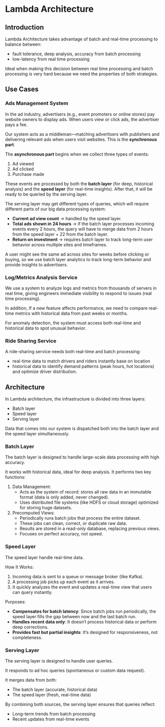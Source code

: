 # Lambda Architecture

## Introduction

Lambda Architecture takes advantage of batch and real-time processing to balance between:
- fault tolerance, deep analysis, accuracy from batch processing
- low-latency from real time processing

Ideal when making this decision between real time processing and batch processing is very hard because we need the properties of both strategies.


## Use Cases

### Ads Management System

In the ad industry, advertisers (e.g., event promoters or online stores) pay website owners to display ads. When users view or click ads, the advertiser pays a fee.

Our system acts as a middleman—matching advertisers with publishers and delivering relevant ads when users visit websites. This is the **synchronous part**.

The **asynchronous part** begins when we collect three types of events:
1. Ad viewed
2. Ad clicked
3. Purchase made

These events are processed by both the **batch layer** (for deep, historical analysis) and the **speed layer** (for real-time insights). After that, it will be ready to be queried by the serving layer.

The serving layer may get different types of queries, which will require different parts of our big data processing system:
- **Current ad view count** → handled by the speed layer.
- **Total ads shown in 24 hours** → if the batch layer processes incoming events every 2 hours, the query will have to merge data from 2 hours from the speed layer + 22 from the batch layer.
- **Return on investment** → requires batch layer to track long-term user behavior across multiple sites and timeframes.

A user might see the same ad across sites for weeks before clicking or buying, so we use batch layer analytics to track long-term behavior and provide insights to advertisers.


### Log/Metrics Analysis Service

We use a system to analyze logs and metrics from thousands of servers in real time, giving engineers immediate visibility to respond to issues (real time processing).

In addition, If a new feature affects performance, we need to compare real-time metrics with historical data from past weeks or months.

For anomaly detection, the system must access both real-time and historical data to spot unusual behavior.


### Ride Sharing Service

A ride-sharing service needs both real-time and batch processing:
- real-time data to match drivers and riders instantly base on location
- historical data to identify demand patterns (peak hours, hot locations) and optimize driver distribution.


## Architecture

In Lambda architecture, the infrastructure is divided into three layers:
- Batch layer
- Speed layer
- Serving layer

Data that comes into our system is dispatched both into the batch layer and the speed layer simultaneously.

### Batch Layer

The batch layer is designed to handle large-scale data processing with high accuracy.

It works with historical data, ideal for deep analysis. It performs two key functions:

1. Data Management:
   - Acts as the system of record: stores all raw data in an immutable format (data is only added, never changed).
   - Uses distributed file systems (like HDFS or cloud storage) optimized for storing huge datasets.
2. Precomputed Views:
   - Periodically runs batch jobs that process the entire dataset.
   - These jobs can clean, correct, or duplicate raw data.
   - Results are stored in a read-only database, replacing previous views.
   - Focuses on perfect accuracy, not speed.


### Speed Layer

The speed layer handle real-time data.

How It Works:
1. Incoming data is sent to a queue or message broker (like Kafka).
2. A processing job picks up each event as it arrives.
3. It quickly analyzes the event and updates a real-time view that users can query instantly.

Purposes:
- **Compensates for batch latency**: Since batch jobs run periodically, the speed layer fills the gap between now and the last batch run.
- **Handles recent data only**: It doesn’t process historical data or perform deep corrections.
- **Provides fast but partial insights**: It’s designed for responsiveness, not completeness.


### Serving Layer

The serving layer is designed to handle user queries.

It responds to ad hoc queries (spontaneous or custom data request).

It merges data from both:
  - The batch layer (accurate, historical data)
  - The speed layer (fresh, real-time data)

By combining both sources, the serving layer ensures that queries reflect:
- Long-term trends from batch processing
- Recent updates from real-time events
